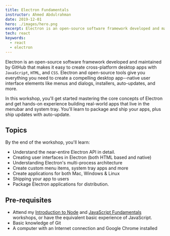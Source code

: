 ```yaml
---
title: Electron Fundamentals
instructor: Ahmed Abdulrahman
date: 2019-12-01
hero: ./images/hero.png
excerpt: Electron is an open-source software framework developed and maintained by GitHub that makes it easy to create cross-platform desktop apps with `JavaScript`, `HTML`, and `CSS`.
tech: react
keywords:
  - react
  - electron
---
```


Electron is an open-source software framework developed and maintained by GitHub that makes it easy to create cross-platform desktop apps with `JavaScript`, `HTML`, and `CSS`. Electron and open-source tools give you everything you need to create a compelling desktop app--native user interface elements like menus and dialogs, installers, auto-updates, and more.


In this workshop, you'll get started mastering the core concepts of Electron and get hands-on experience building real-world apps that live in the menubar and system tray. You'll learn to package and ship your apps, plus ship updates with auto-update.

## Topics
By the end of the workshop, you'll learn:
- Understand the near-entire Electron API in detail.
- Creating user interfaces in Electron (both HTML based and native)
- Understanding Electron's multi-process architecture
- Create custom menu items, system tray apps and more
- Create applications for both Mac, Windows & Linux
- Shipping your app to users
- Package Electron applications for distribution.

## Pre-requisites
- Attend my [Introduction to Node](/workshops/introduction-to-node) and [JavaScript Fundamentals](/workshops/javascript-fundamentals) workshops, or have the equivalent basic experience of JavaScript.
- Basic knowledge of Git
- A computer with an Internet connection and Google Chrome installed
